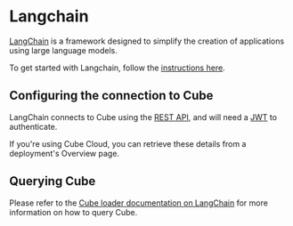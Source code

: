 # Langchain

[LangChain][langchain] is a framework designed to simplify the creation of
applications using large language models.

To get started with Langchain, follow the [instructions
here][langchain-docs-getting-started].

## Configuring the connection to Cube

LangChain connects to Cube using the [REST API][ref-rest-api], and will need a
[JWT][ref-jwt] to authenticate.

If you're using Cube Cloud, you can retrieve these details from a deployment's
<Btn>Overview</Btn> page.

## Querying Cube

Please refer to the [Cube loader documentation on
LangChain][langchain-docs-cube] for more information on how to query Cube.

[langchain]: https://python.langchain.com/
[langchain-docs-getting-started]:
  https://python.langchain.com/docs/get_started/installation.html
[langchain-docs-cube]:
  https://python.langchain.com/docs/integrations/document_loaders/cube_semantic#example
[ref-rest-api]: /product/apis-integrations/rest-api
[ref-jwt]: /product/auth#generating-json-web-tokens-jwt

